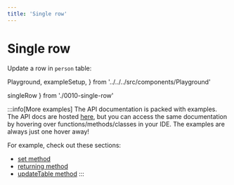 ```yaml
---
title: 'Single row'
---
```


# Single row

Update a row in `person` table:

  Playground,
  exampleSetup,
} from '../../../src/components/Playground'

  singleRow
} from './0010-single-row'

<div style={{ marginBottom: '1em' }}>
  <Playground code={singleRow} setupCode={exampleSetup} />
</div>

:::info[More examples]
The API documentation is packed with examples. The API docs are hosted [here](https://kysely-org.github.io/kysely-apidoc/),
but you can access the same documentation by hovering over functions/methods/classes in your IDE. The examples are always
just one hover away!

For example, check out these sections:
 - [set method](https://kysely-org.github.io/kysely-apidoc/classes/UpdateQueryBuilder.html#set)
 - [returning method](https://kysely-org.github.io/kysely-apidoc/classes/UpdateQueryBuilder.html#returning)
 - [updateTable method](https://kysely-org.github.io/kysely-apidoc/classes/Kysely.html#updateTable)
:::

